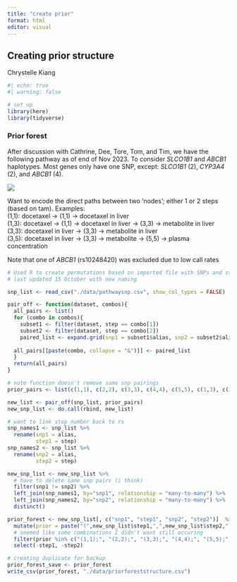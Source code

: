 ```yaml
---
title: "create prior"
format: html
editor: visual
---
```


## Creating prior structure

Chrystelle Kiang

```r
#| echo: true
#| warning: false

# set up
library(here)
library(tidyverse)
```

### Prior forest

After discussion with Cathrine, Dee, Tore, Tom, and Tim, we have the following pathway as of end of Nov 2023. To consider *SLCO1B1* and *ABCB1* haplotypes. Most genes only have one SNP, except: *SLCO1B1* (2), *CYP3A4* (2), and *ABCB1* (4).

![](images/taxanepathway.jpg){fig-align="center"}

Want to encode the direct paths between two 'nodes'; either 1 or 2 steps (based on tam). Examples:\
(1,1): docetaxel -\> (1,1) -\> docetaxel in liver\
(1,3): docetaxel -\> (1,1) -\> docetaxel in liver -\> (3,3) -\> metabolite in liver\
(3,3): docetaxel in liver -\> (3,3) -\> metabolite in liver\
(3,5): docetaxel in liver -\> (3,3) -\> metabolite -\> (5,5) -\> plasma concentration

Note that one of *ABCB1* (rs10248420) was excluded due to low call rates

```r

# Used R to create permutations based on imported file with SNPs and step/locus number as per diagram above
# last updated 15 October with new naming

snp_list <- read_csv("./data/pathwaysnp.csv", show_col_types = FALSE)

pair_off <- function(dataset, combos){
  all_pairs <- list()
  for (combo in combos){
    subset1 <- filter(dataset, step == combo[1])
    subset2 <- filter(dataset, step == combo[2])
    paired_list <- expand.grid(snp1 = subset1$alias, snp2 = subset2$alias, stringsAsFactors = FALSE)
    
  all_pairs[[paste(combo, collapse = "&")]] <- paired_list
  }
  return(all_pairs)
}

# note function doesn't remove same snp pairings
prior_pairs <- list(c(1,1), c(2,2), c(3,3), c(4,4), c(5,5), c(1,3), c(3,5), c(2,4))

new_list <- pair_off(snp_list, prior_pairs)
new_snp_list <- do.call(rbind, new_list)

# want to link step number back to rs 
snp_names1 <- snp_list %>%
  rename(snp1 = alias,
         step1 = step)
snp_names2 <- snp_list %>%
  rename(snp2 = alias,
         step2 = step)

new_snp_list <- new_snp_list %>% 
  # have to delete same snp pairs (i think)
  filter(snp1 != snp2) %>%
  left_join(snp_names1, by="snp1", relationship = "many-to-many") %>%
  left_join(snp_names2, by="snp2", relationship = "many-to-many") %>%
  distinct()

prior_forest <- new_snp_list[, c("snp1", "step1", "snp2", "step2")]  %>%
  mutate(prior = paste("(",new_snp_list$step1,",",new_snp_list$step2,");", sep = "")) %>%
  # seemed like some combinations I didn't want still occuring
  filter(prior %in% c("(1,1);", "(2,2);", "(3,3);", "(4,4);", "(5,5);", "(1,3);", "(3,5);", "(2,4);")) %>%
  select(-step1, -step2)

# creating duplicate for backup
prior_forest_save <- prior_forest 
write_csv(prior_forest, "./data/priorforeststructure.csv")
```
